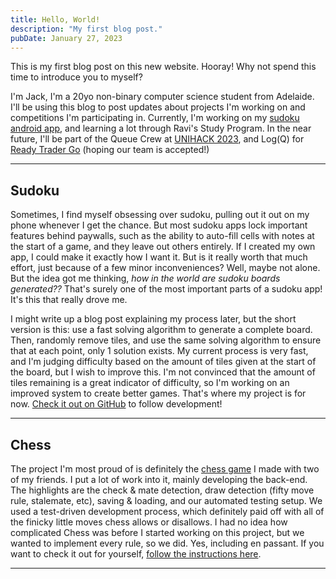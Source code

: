 ```yaml
---
title: Hello, World!
description: "My first blog post."
pubDate: January 27, 2023
---
```


This is my first blog post on this new website. Hooray! Why not spend this time to introduce you to myself? 

I'm Jack, I'm a 20yo non-binary computer science student from Adelaide. I'll be using this blog to post updates about projects I'm working on and
competitions I'm participating in. 
Currently, I'm working on my [sudoku android app](/projects/sudoku 'Sudoku project page'), and learning a lot through Ravi's Study Program. 
In the near future, I'll be part of the Queue Crew at [UNIHACK 2023](unihack.net/ 'UNIHACK'), and Log(Q) for [Ready Trader Go](https://readytradergo.optiver.com/ 'Ready Trader Go') (hoping our team is accepted!)


---

## Sudoku
Sometimes, I find myself obsessing over sudoku, pulling out it out on my phone whenever I get the chance. But most sudoku apps lock important features
behind paywalls, such as the ability to auto-fill cells with notes at the start of a game, and they leave out others entirely. If I created my own app,
I could make it exactly how I want it. But is it really worth that much effort, just because of a few minor inconveniences? Well, maybe not alone. But
the idea got me thinking, _how in the world are sudoku boards generated??_ That's surely one of the most important parts of a sudoku app! It's this that
really drove me. 

<BlogImage src={SudokuSmall} alt="Screenshot of my Sudoku Android App, showing a game-in-progress." />

I might write up a blog post explaining my process later, but the short version is this: use a fast solving algorithm to generate a complete board. 
Then, randomly remove tiles, and use the same solving algorithm to ensure that at each point, only 1 solution exists. My current process is very fast,
and I'm judging difficulty based on the amount of tiles given at the start of the board, but I wish to improve this. I'm not convinced that the
amount of tiles remaining is a great indicator of difficulty, so I'm working on an improved system to create better games. That's where my project is
for now. [Check it out on GitHub](https://github.com/mortonjack/sudoku 'Sudoku Repo') to follow development!

---

## Chess
The project I'm most proud of is definitely the [chess game](/projects/chess 'Chess project page') I made with two of my friends. 
I put a lot of work into it, mainly developing the back-end. 
The highlights are the check & mate detection, draw detection (fifty move rule, stalemate, etc), saving & loading, and our automated testing setup. We used a
test-driven development process, which definitely paid off with all of the finicky little moves chess allows or disallows. I had no idea how complicated
Chess was before I started working on this project, but we wanted to implement every rule, so we did. Yes, including en passant. If you want to check it out
for yourself, [follow the instructions here](https://github.com/mortonjack/chess-oop 'Chess Repo').

<BlogImage src={Checkmate} alt="Screenshot of our chess game's GUI" />

---